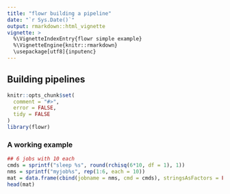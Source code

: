 ```yaml
---
title: "flowr building a pipeline"
date: "`r Sys.Date()`"
output: rmarkdown::html_vignette
vignette: >
  %\VignetteIndexEntry{flowr simple example}
  %\VignetteEngine{knitr::rmarkdown}
  \usepackage[utf8]{inputenc}
---
```


## Building pipelines

```r
knitr::opts_chunk$set(
  comment = "#>",
  error = FALSE,
  tidy = FALSE
)
library(flowr)
```

### A working example

```r
## 6 jobs with 10 each
cmds = sprintf("sleep %s", round(rchisq(6*10, df = 1), 1))
nms = sprintf("myjob%s", rep(1:6, each = 10))
mat = data.frame(cbind(jobname = nms, cmd = cmds), stringsAsFactors = FALSE)
head(mat)

```

